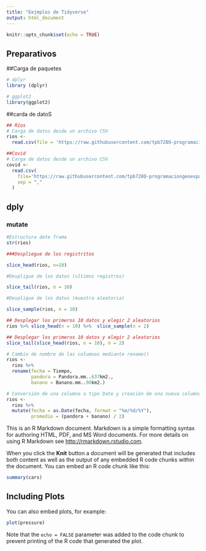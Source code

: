 ```yaml
---
title: "Eejmplos de Tidyverse"
output: html_document
---
```


```r
knitr::opts_chunk$set(echo = TRUE)
```

## Preparativos



##Carga de paquetes

```r
# dplyr
library (dplyr)

# ggplot2
library(ggplot2)
```

##carda de datoS
```r
## Ríos
# Carga de datos desde un archivo CSV
rios <-
  read.csv(file = 'https://raw.githubusercontent.com/tpb728O-programaciongeoespacialr/2021ii/main/datos/hidrologia/fdc/fdc.csv')

##Covid
# Carga de datos desde un archivo CSV
covid <- 
  read.csv(
    file='https://raw.githubusercontent.com/tpb728O-programaciongeoespacialr/2021ii/main/datos/minsalud/covid/ultimafecha_CSV_GENERAL.csv', 
    sep = ","
  )

```
## dply

### mutate 

```r
#Estructura date frama
str(rios)
```

```r
###Despliegue de los registritos

slice_head(rios, n=10)

#Despligue de los datos (ultimos registros)

slice_tail(rios, n = 10)

#Despligue de los datos (muestra aleatoria)

slice_sample(rios, n = 10)
```


```r

## Desplegar los primeros 10 datos y elegir 2 aleatorios
rios %>% slice_head(n = 10) %>%  slice_sample(n = 2)
```

```r
## Desplegar los primeros 10 datos y elegir 2 aleatorios
slice_tail(slice_head(rios, n = 10), n = 2)
```

```r
# Cambio de nombre de las columnas mediante rename()
rios <-
  rios %>%
  rename(fecha = Tiempo,
         pandora = Pandora.mm..637km2.,
         banano = Banano.mm..90km2.)


```

```r
# Conversión de una columna a tipo Date y creación de una nueva columna
rios <-
  rios %>%
  mutate(fecha = as.Date(fecha, format = "%m/%d/%Y"),
         promedio = (pandora + banano) / 2)
```




























This is an R Markdown document. Markdown is a simple formatting syntax for authoring HTML, PDF, and MS Word documents. For more details on using R Markdown see <http://rmarkdown.rstudio.com>.

When you click the **Knit** button a document will be generated that includes both content as well as the output of any embedded R code chunks within the document. You can embed an R code chunk like this:

```r
summary(cars)
```

## Including Plots

You can also embed plots, for example:

```r
plot(pressure)
```

Note that the `echo = FALSE` parameter was added to the code chunk to prevent printing of the R code that generated the plot.
